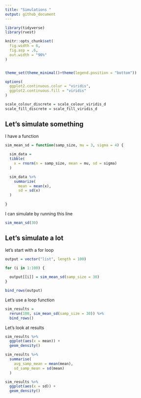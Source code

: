 ```yaml
---
title: "Simulations "
output: github_document
---
```


```r
library(tidyverse)
library(rvest)

knitr::opts_chunk$set(
  fig.width = 6,
  fig.asp = .6,
  out.width = "90%"
)


theme_set(theme_minimal()+theme(legend.position = "bottom"))

options(
  ggplot2.continuous.colur = "viridis",
  ggplot2.continuous.fill = "viridis"
)

scale_colour_discrete = scale_colour_viridis_d
scale_fill_discrete = scale_fill_viridis_d
```


## Let's simulate something

I have a function 

```r
sim_mean_sd = function(samp_size, mu = 3, sigma = 4) {
  
  sim_data = 
  tibble(
    x = rnorm(n = samp_size, mean = mu, sd = sigma)
  )

  sim_data %>% 
    summarize(
      mean = mean(x),
      sd = sd(x)
  )
  
}
```

I can simulate by running this line

```r
sim_mean_sd(30)

```

## Let's simulate a lot 

let's start with a for loop

```r
output = vector("list", length = 100)

for (i in 1:100) {
  
  output[[i]] = sim_mean_sd(samp_size = 30)
}

bind_rows(output)

```

Let's use a loop function

```r
sim_results = 
  rerun(100, sim_mean_sd(samp_size = 30)) %>% 
  bind_rows()
```

Let's look at results

```r
sim_results %>% 
  ggplot(aes(x = mean)) +
  geom_density()

sim_results %>% 
  summarise(
    avg_samp_mean = mean(mean), 
    sd_samp_mean = sd(mean)
  )

sim_results %>% 
  ggplot(aes(x = sd)) +
  geom_density()
```


















